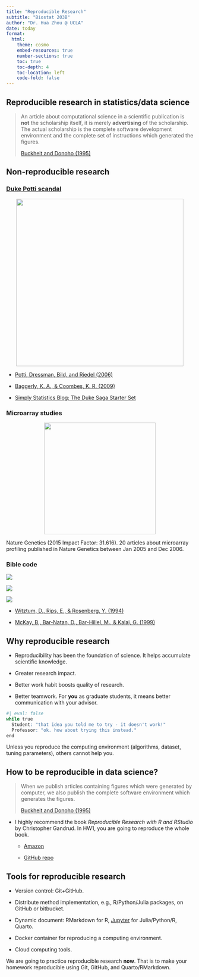 ```yaml
---
title: "Reproducible Research"
subtitle: "Biostat 203B"
author: "Dr. Hua Zhou @ UCLA"
date: today
format:
  html:
    theme: cosmo
    embed-resources: true
    number-sections: true
    toc: true
    toc-depth: 4
    toc-location: left
    code-fold: false
---
```


## Reproducible research in statistics/data science

> An article about computational science in a scientific publication is **not** the scholarship itself, it is merely **advertising** of the scholarship. The actual scholarship is the complete software development environment and the complete set of instructions which generated the figures.
>
> [Buckheit and Donoho (1995)](https://link.springer.com/chapter/10.1007/978-1-4612-2544-7_5)

## Non-reproducible research

### [Duke Potti scandal](https://en.wikipedia.org/wiki/Anil_Potti)

<p align="center">
  <img src="./screenshot_dukepottiscandal.png" height="450">
</p>

- [Potti, Dressman, Bild, and Riedel (2006)](https://www.nature.com/articles/nm1491)

- [Baggerly, K. A., & Coombes, K. R. (2009)](https://projecteuclid.org/euclid.aoas/1267453942)

- [Simply Statistics Blog: The Duke Saga Starter Set](https://simplystatistics.org/posts/2012-02-27-the-duke-saga-starter-set/)

   
### Microarray studies

<p align="center">
  <img src="screenshot_naturegeneticsrepeatabilityfig.png" height="300">
</p>

Nature Genetics (2015 Impact Factor: 31.616). 20 articles about microarray profiling published in Nature Genetics between Jan 2005 and Dec 2006.

### Bible code

::: {layout="[[1,1], [1]]" layout-valign="bottom"}
![](biblecode.jpg)

![](biblecode_statsci.png)

![](trump_bible_code.jpg)
:::

- [Witztum, D., Rips, E., & Rosenberg, Y. (1994)](https://doi.org/10.1214/ss/1177010393)

- [McKay, B., Bar-Natan, D., Bar-Hillel, M., & Kalai, G. (1999)](https://doi.org/10.1214/ss/1009212243)

## Why reproducible research

- Reproducibility has been the foundation of science. It helps accumulate scientific knowledge.

- Greater research impact.

- Better work habit boosts quality of research.

- Better teamwork. For **you** as graduate students, it means better communication with your advisor.
```r
#| eval: false
while true
  Student: "that idea you told me to try - it doesn't work!"  
  Professor: "ok. how about trying this instead."
end
```
Unless you reproduce the computing environment (algorithms, dataset, tuning parameters), others cannot help you.

## How to be reproducible in data science?

> When we publish articles containing figures which were generated by computer, we also publish the complete software environment which generates the figures.
>
> [Buckheit and Donoho (1995)](https://link.springer.com/chapter/10.1007/978-1-4612-2544-7_5)

- I highly recommend the book _Reproducible Research with R and RStudio_ by Christopher Gandrud. In HW1, you are going to reproduce the whole book. 

    - [Amazon](https://www.amazon.com/Reproducible-Research-Studio-Chapman-Hall/dp/1466572841)
    
    - [GitHub repo](https://github.com/christophergandrud/Rep-Res-Book)

## Tools for reproducible research

- Version control: Git+GitHub.

- Distribute method implementation, e.g., R/Python/Julia packages, on GitHub or bitbucket.

- Dynamic document: RMarkdown for R, [Jupyter](http://jupyter.org) for Julia/Python/R, Quarto.

- Docker container for reproducing a computing environment.

- Cloud computing tools.

We are going to practice reproducible research **now**. That is to make your homework reproducible using Git, GitHub, and Quarto/RMarkdown.
